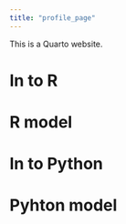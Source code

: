```yaml
---
title: "profile_page"
---
```


This is a Quarto website.


# In to R

# R model

# In to Python

# Pyhton model




